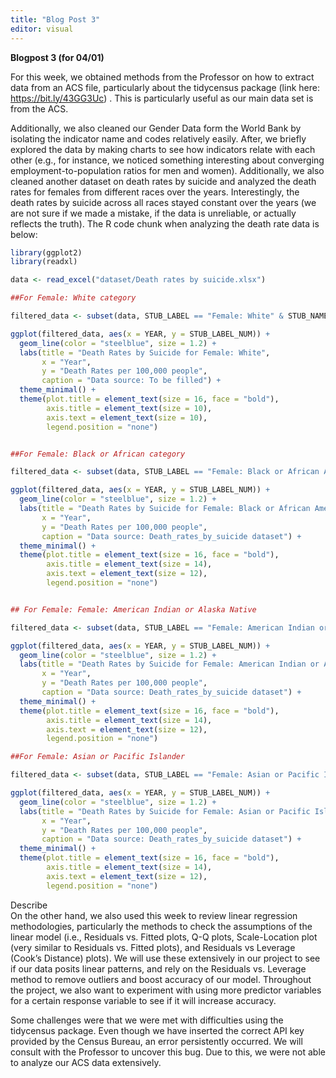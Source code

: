 ```yaml
---
title: "Blog Post 3"
editor: visual
---
```


**Blogpost 3 (for 04/01)**

For this week, we obtained methods from the Professor on how to extract data from an ACS file, particularly about the tidycensus package (link here: <https://bit.ly/43GG3Uc>) . This is particularly useful as our main data set is from the ACS. 

Additionally, we also cleaned our Gender Data form the World Bank by isolating the indicator name and codes relatively easily. After, we briefly explored the data by making charts to see how indicators relate with each other (e.g., for instance, we noticed something interesting about converging employment-to-population ratios for men and women). Additionally, we also cleaned another dataset on death rates by suicide and analyzed the death rates for females from different races over the years. Interestingly, the death rates by suicide across all races stayed constant over the years (we are not sure if we made a mistake, if the data is unreliable, or actually reflects the truth). The R code chunk when analyzing the death rate data is below: 

```r
library(ggplot2)
library(readxl)

data <- read_excel("dataset/Death rates by suicide.xlsx")

##For Female: White category

filtered_data <- subset(data, STUB_LABEL == "Female: White" & STUB_NAME == "Sex and race")

ggplot(filtered_data, aes(x = YEAR, y = STUB_LABEL_NUM)) +
  geom_line(color = "steelblue", size = 1.2) +
  labs(title = "Death Rates by Suicide for Female: White",
       x = "Year",
       y = "Death Rates per 100,000 people",
       caption = "Data source: To be filled") +
  theme_minimal() +
  theme(plot.title = element_text(size = 16, face = "bold"),
        axis.title = element_text(size = 10),
        axis.text = element_text(size = 10),
        legend.position = "none")


##For Female: Black or African category

filtered_data <- subset(data, STUB_LABEL == "Female: Black or African American" & STUB_NAME == "Sex and race")

ggplot(filtered_data, aes(x = YEAR, y = STUB_LABEL_NUM)) +
  geom_line(color = "steelblue", size = 1.2) +
  labs(title = "Death Rates by Suicide for Female: Black or African American",
       x = "Year",
       y = "Death Rates per 100,000 people",
       caption = "Data source: Death_rates_by_suicide dataset") +
  theme_minimal() +
  theme(plot.title = element_text(size = 16, face = "bold"),
        axis.title = element_text(size = 14),
        axis.text = element_text(size = 12),
        legend.position = "none")


## For Female: Female: American Indian or Alaska Native

filtered_data <- subset(data, STUB_LABEL == "Female: American Indian or Alaska Native" & STUB_NAME == "Sex and race")

ggplot(filtered_data, aes(x = YEAR, y = STUB_LABEL_NUM)) +
  geom_line(color = "steelblue", size = 1.2) +
  labs(title = "Death Rates by Suicide for Female: American Indian or Alaska Native",
       x = "Year",
       y = "Death Rates per 100,000 people",
       caption = "Data source: Death_rates_by_suicide dataset") +
  theme_minimal() +
  theme(plot.title = element_text(size = 16, face = "bold"),
        axis.title = element_text(size = 14),
        axis.text = element_text(size = 12),
        legend.position = "none")

##For Female: Asian or Pacific Islander

filtered_data <- subset(data, STUB_LABEL == "Female: Asian or Pacific Islander" & STUB_NAME == "Sex and race")

ggplot(filtered_data, aes(x = YEAR, y = STUB_LABEL_NUM)) +
  geom_line(color = "steelblue", size = 1.2) +
  labs(title = "Death Rates by Suicide for Female: Asian or Pacific Islander",
       x = "Year",
       y = "Death Rates per 100,000 people",
       caption = "Data source: Death_rates_by_suicide dataset") +
  theme_minimal() +
  theme(plot.title = element_text(size = 16, face = "bold"),
        axis.title = element_text(size = 14),
        axis.text = element_text(size = 12),
        legend.position = "none")
```

{Describe and/or put more data analysis attempts here, if any}

\
On the other hand, we also used this week to review linear regression methodologies, particularly the methods to check the assumptions of the linear model (i.e., Residuals vs. Fitted plots, Q-Q plots, Scale-Location plot (very similar to Residuals vs. Fitted plots), and Residuals vs Leverage (Cook’s Distance) plots). We will use these extensively in our project to see if our data posits linear patterns, and rely on the Residuals vs. Leverage method to remove outliers and boost accuracy of our model. Throughout the project, we also want to experiment with using more predictor variables for a certain response variable to see if it will increase accuracy. 

Some challenges were that we were met with difficulties using the tidycensus package. Even though we have inserted the correct API key provided by the Census Bureau, an error persistently occurred. We will consult with the Professor to uncover this bug. Due to this, we were not able to analyze our ACS data extensively. 

\

```         
```
